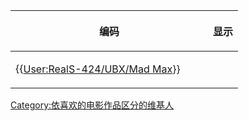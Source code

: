 {| style="background:none"
!style="width:300px"|编码
!显示
|-
|{{[[User:RealS-424/UBX/Mad_Max|User:RealS-424/UBX/Mad Max]]}}||{{User:RealS-424/UBX/Mad Max}}
|}
[[Category:依喜欢的电影作品区分的维基人|Category:依喜欢的电影作品区分的维基人]]